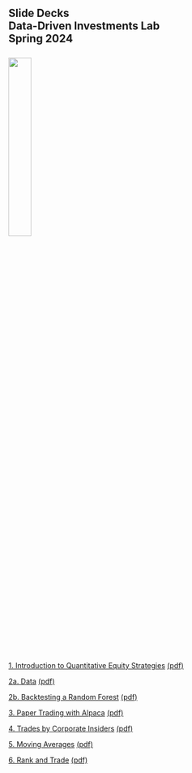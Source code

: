 ## Slide Decks<br>Data-Driven Investments Lab<br>Spring 2024<br><br>![](images/RiceBusiness-transparent-logo-sm.png){width=30%} 

[1. Introduction to Quantitative Equity Strategies](01_intro.slides.html){target="_blank"} [(pdf)](pdfs/01_intro.slides.pdf){target="_blank"}<br>

[2a. Data](02_data.slides.html){target="_blank"} [(pdf)](pdfs/02_data.slides.pdf){target="_blank"}<br>

[2b. Backtesting a Random Forest](02_backtest_random_forest.slides.html){target="_blank"} [(pdf)](pdfs/02_backtest_random_forest.slides.pdf){target="_blank"}<br>

[3. Paper Trading with Alpaca](03_alpaca.html){target="_blank"} [(pdf)](pdfs/03_alpaca.slides.pdf){target="_blank"} <br>

[4. Trades by Corporate Insiders](04_insider_trading.html){target="_blank"} [(pdf)](pdfs/04_insider_trading.slides.pdf){target="_blank"} <br>

[5. Moving Averages](05-moving_averages.html){target="_blank"} [(pdf)](pdfs/05-moving_averages.slides.pdf){target="_blank"} <br>

[6. Rank and Trade](06-rank_trade.slides.html){target="_blank"} [(pdf)](pdfs/06-rank_trade.slides.pdf){target="_blank"} <br>
